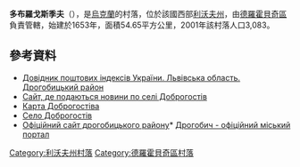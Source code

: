 {{coord|49|15|25|N|23|35|33|E|scale:100000|display=title}}

'''多布羅戈斯季夫'''（{{lang-uk|Доброгостів}}），是[[烏克蘭|烏克蘭]]的村落，位於該國西部[[利沃夫州|利沃夫州]]，由[[德羅霍貝奇區|德羅霍貝奇區]]負責管轄，始建於1653年，面積54.65平方公里，2001年該村落人口3,083。

==參考資料==
*[http://www.uaidx.com/13/302/index Довідник поштових індексів України. Львівська область. Дрогобицький район]{{Wayback|url=http://www.uaidx.com/13/302/index |date=20160909185005 }}
* [http://bystryi.at.ua/ Сайт, де подаються новини по селі Доброгостів]{{Wayback|url=http://bystryi.at.ua/ |date=20160204224521 }}
* [https://web.archive.org/web/20150402173838/http://nadoloni.com/f/STL337565144 Карта Доброгостіва]
* [http://gska2.rada.gov.ua/pls/z7502/A005?rdat1=21.06.2006&rf7571=19459 Село Доброгостів]{{dead link|date=2017年12月 |bot=InternetArchiveBot |fix-attempted=yes }}
* [https://web.archive.org/web/20100706210815/http://www.rajon.drohobych.com.ua/ Офіційний сайт дрогобицького району]* [http://www.drohobych.com Дрогобич - офіційний міський портал]{{Wayback|url=http://www.rajon.drohobych.com.ua/ |date=20100706210815 }}

{{DEFAULTSORT:Доброгостів}}
[[Category:利沃夫州村落|Category:利沃夫州村落]]
[[Category:德羅霍貝奇區村落|Category:德羅霍貝奇區村落]]


{{Lviv-geo-stub}}
